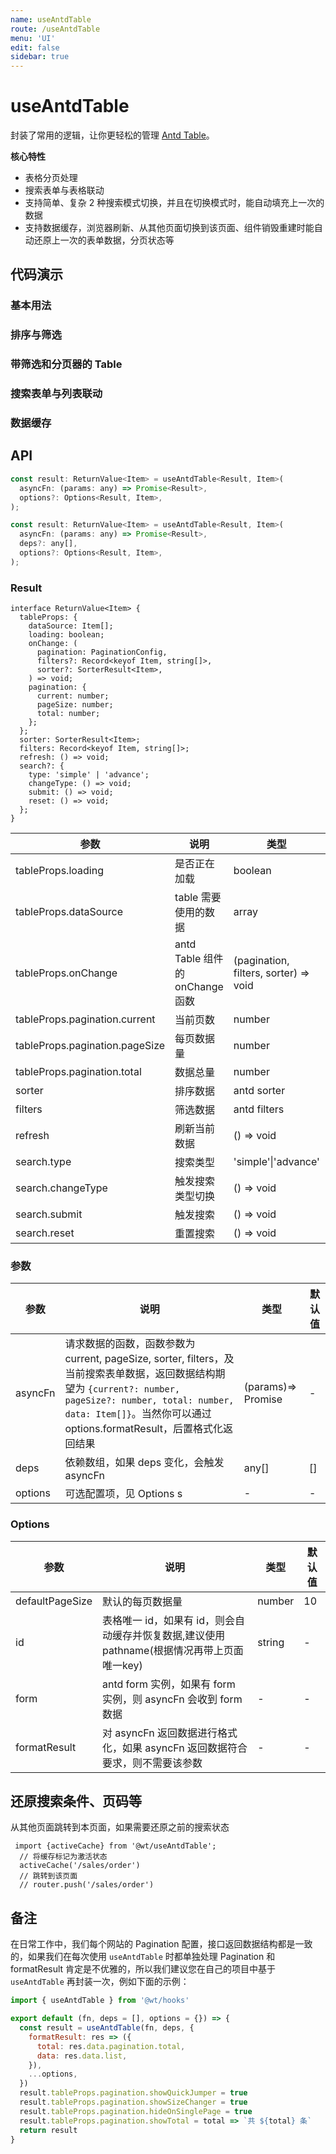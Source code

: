```yaml
---
name: useAntdTable
route: /useAntdTable
menu: 'UI'
edit: false
sidebar: true
---
```








# useAntdTable

封装了常用的逻辑，让你更轻松的管理 [Antd Table](https://ant.design/components/table/)。

**核心特性**

* 表格分页处理
* 搜索表单与表格联动
* 支持简单、复杂 2 种搜索模式切换，并且在切换模式时，能自动填充上一次的数据
* 支持数据缓存，浏览器刷新、从其他页面切换到该页面、组件销毁重建时能自动还原上一次的表单数据，分页状态等

## 代码演示

### 基本用法

<JackBox jsCode={Demo1CodeJsx} tsCode={Demo1CodeTsx} demoName='基本用法' description='自动处理分页数据'>
  <Demo1 />
</JackBox>

### 排序与筛选

<JackBox jsCode={Demo2CodeJsx} tsCode={Demo2CodeTsx} demoName='排序与筛选' description='自动处理 Table 的排序与筛选，在修改排序或筛选时，会初始化到第一页'>
  <Demo2 />
</JackBox>

### 带筛选和分页器的 Table

<JackBox jsCode={Demo3CodeJsx} tsCode={Demo3CodeTsx} demoName='带筛选和分页器的 Table' description='合理利用 deps，当 deps 变化时，会初始化到第一页'>
  <Demo3 />
</JackBox>

### 搜索表单与列表联动

<JackBox jsCode={Demo4CodeJsx} tsCode={Demo4CodeTsx} demoName='搜索表单与列表联动' description='如果 options 传了 form 参数，则我们会帮你管理 form 数据'>
  <Demo4 />
</JackBox>

### 数据缓存

<JackBox jsCode={Demo5CodeJsx} tsCode={Demo5CodeTsx} demoName='数据缓存' description='如果 options 传了 id 参数，则我们会将当前表单数据、分页数据、筛选排序等数据全部缓存下来，下次构建时恢复缓存数据'>
  <Demo5 />
</JackBox>

## API

```javascript
const result: ReturnValue<Item> = useAntdTable<Result, Item>(
  asyncFn: (params: any) => Promise<Result>,
  options?: Options<Result, Item>,
);

const result: ReturnValue<Item> = useAntdTable<Result, Item>(
  asyncFn: (params: any) => Promise<Result>,
  deps?: any[],
  options?: Options<Result, Item>,
);
```

### Result

```
interface ReturnValue<Item> {
  tableProps: {
    dataSource: Item[];
    loading: boolean;
    onChange: (
      pagination: PaginationConfig,
      filters?: Record<keyof Item, string[]>,
      sorter?: SorterResult<Item>,
    ) => void;
    pagination: {
      current: number;
      pageSize: number;
      total: number;
    };
  };
  sorter: SorterResult<Item>;
  filters: Record<keyof Item, string[]>;
  refresh: () => void;
  search?: {
    type: 'simple' | 'advance';
    changeType: () => void;
    submit: () => void;
    reset: () => void;
  };
}

```
| 参数                           | 说明                            | 类型                                  | 默认值             |
|--------------------------------|---------------------------------|---------------------------------------|--------------------|
| tableProps.loading             | 是否正在加载                    | boolean                               | false              |
| tableProps.dataSource          | table 需要使用的数据            | array                                 | -                  |
| tableProps.onChange            | antd Table 组件的 onChange 函数 | (pagination, filters, sorter) => void | -                  |
| tableProps.pagination.current  | 当前页数                        | number                                | 1                  |
| tableProps.pagination.pageSize | 每页数据量                      | number                                | 10                 |
| tableProps.pagination.total    | 数据总量                        | number                                | 0                  |
| sorter                         | 排序数据                        | antd sorter                           | {}                 |
| filters                        | 筛选数据                        | antd filters                          | {}                 |
| refresh                        | 刷新当前数据                    | () => void                            | -                  |
| search.type                    | 搜索类型                        | 'simple'\|'advance'               |'simple' |
| search.changeType              | 触发搜索类型切换                | () => void                            | -                  |
| search.submit                  | 触发搜索                        | () => void                            | -                  |
| search.reset                   | 重置搜索                        | () => void                            | -                  |

### 参数

| 参数    | 说明                                                                                                                                                                                                                                | 类型               | 默认值 |
|---------|-------------------------------------------------------------------------------------------------------------------------------------------------------------------------------------------------------------------------------------|--------------------|--------|
| asyncFn | 请求数据的函数，函数参数为 current, pageSize, sorter, filters，及当前搜索表单数据，返回数据结构期望为 `{current?: number, pageSize?: number, total: number, data: Item[]}`。当然你可以通过 options.formatResult，后置格式化返回结果 | (params)=> Promise | -      |
| deps    | 依赖数组，如果 deps 变化，会触发 asyncFn                                                                                                                                                                                            | any[]              | []     |
| options | 可选配置项，见 Options                                                                                                                                 s                                                                            | -                  | -      |

### Options

| 参数            | 说明                                                                         | 类型   | 默认值 |
|-----------------|------------------------------------------------------------------------------|--------|--------|
| defaultPageSize | 默认的每页数据量                                                             | number | 10     |
| id              | 表格唯一 id，如果有 id，则会自动缓存并恢复数据,建议使用pathname(根据情况再带上页面唯一key)                               | string | -      |
| form            | antd form 实例，如果有 form 实例，则 asyncFn 会收到 form 数据                | -      | -      |
| formatResult    | 对 asyncFn 返回数据进行格式化，如果 asyncFn 返回数据符合要求，则不需要该参数 | -      | -      |

## 还原搜索条件、页码等

从其他页面跳转到本页面，如果需要还原之前的搜索状态 

```
 import {activeCache} from '@wt/useAntdTable';
  // 将缓存标记为激活状态
  activeCache('/sales/order')
  // 跳转到该页面
  // router.push('/sales/order')
```

## 备注

在日常工作中，我们每个网站的 Pagination 配置，接口返回数据结构都是一致的，如果我们在每次使用 `useAntdTable` 时都单独处理 Pagination 和 formatResult 肯定是不优雅的，所以我们建议您在自己的项目中基于 `useAntdTable` 再封装一次，例如下面的示例：

```javascript
import { useAntdTable } from '@wt/hooks'

export default (fn, deps = [], options = {}) => {
  const result = useAntdTable(fn, deps, {
    formatResult: res => ({
      total: res.data.pagination.total,
      data: res.data.list,
    }),
    ...options,
  })
  result.tableProps.pagination.showQuickJumper = true
  result.tableProps.pagination.showSizeChanger = true
  result.tableProps.pagination.hideOnSinglePage = true
  result.tableProps.pagination.showTotal = total => `共 ${total} 条`
  return result
}
```